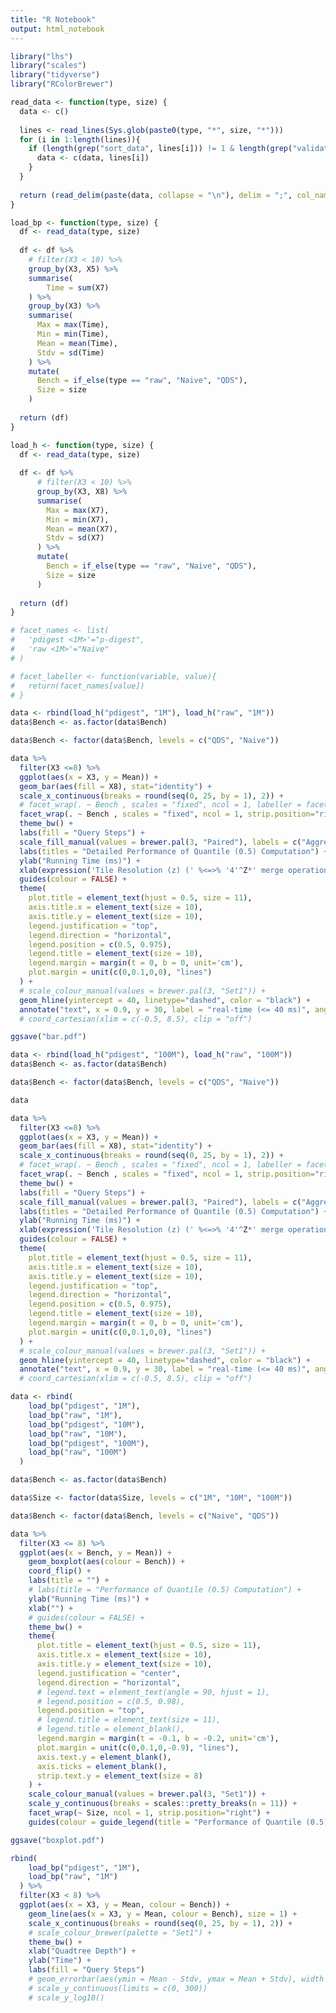 ```yaml
---
title: "R Notebook"
output: html_notebook
---
```


```r
library("lhs")
library("scales")
library("tidyverse")
library("RColorBrewer")
```

```r
read_data <- function(type, size) {
  data <- c()
  
  lines <- read_lines(Sys.glob(paste0(type, "*", size, "*")))
  for (i in 1:length(lines)){
    if (length(grep("sort_data", lines[i])) != 1 & length(grep("validation", lines[i])) != 1) {
      data <- c(data, lines[i])
    }
  }
  
  return (read_delim(paste(data, collapse = "\n"), delim = ";", col_names = FALSE))
}
```


```r
load_bp <- function(type, size) {
  df <- read_data(type, size)
  
  df <- df %>%
    # filter(X3 < 10) %>%
    group_by(X3, X5) %>%
    summarise(
        Time = sum(X7)
    ) %>% 
    group_by(X3) %>%
    summarise(
      Max = max(Time),
      Min = min(Time),
      Mean = mean(Time),
      Stdv = sd(Time)
    ) %>%
    mutate(
      Bench = if_else(type == "raw", "Naive", "QDS"),
      Size = size
    )
  
  return (df)
}
```


```r
load_h <- function(type, size) {
  df <- read_data(type, size)
  
  df <- df %>%
      # filter(X3 < 10) %>%
      group_by(X3, X8) %>%
      summarise(
        Max = max(X7),
        Min = min(X7),
        Mean = mean(X7),
        Stdv = sd(X7)
      ) %>%
      mutate(
        Bench = if_else(type == "raw", "Naive", "QDS"),
        Size = size
      )
  
  return (df)
}
```

```r
# facet_names <- list(
#   'pdigest <1M>'="p-digest",
#   'raw <1M>'="Naive"
# )

# facet_labeller <- function(variable, value){
#   return(facet_names[value])
# }

data <- rbind(load_h("pdigest", "1M"), load_h("raw", "1M"))
data$Bench <- as.factor(data$Bench)

data$Bench <- factor(data$Bench, levels = c("QDS", "Naive"))

data %>%
  filter(X3 <=8) %>%
  ggplot(aes(x = X3, y = Mean)) +
  geom_bar(aes(fill = X8), stat="identity") + 
  scale_x_continuous(breaks = round(seq(0, 25, by = 1), 2)) + 
  # facet_wrap(. ~ Bench , scales = "fixed", ncol = 1, labeller = facet_labeller) +
  facet_wrap(. ~ Bench , scales = "fixed", ncol = 1, strip.position="right") + 
  theme_bw() + 
  labs(fill = "Query Steps") + 
  scale_fill_manual(values = brewer.pal(3, "Paired"), labels = c("Aggregation", "Intersection", "Selection")) + 
  labs(titles = "Detailed Performance of Quantile (0.5) Computation") +
  ylab("Running Time (ms)") +
  xlab(expression('Tile Resolution (z) (' %<=>% '4'^Z*' merge operations)')) + 
  guides(colour = FALSE) + 
  theme(
    plot.title = element_text(hjust = 0.5, size = 11),
    axis.title.x = element_text(size = 10),
    axis.title.y = element_text(size = 10),
    legend.justification = "top",
    legend.direction = "horizontal",
    legend.position = c(0.5, 0.975),
    legend.title = element_text(size = 10),
    legend.margin = margin(t = 0, b = 0, unit='cm'),
    plot.margin = unit(c(0,0.1,0,0), "lines")
  ) +
  # scale_colour_manual(values = brewer.pal(3, "Set1")) +
  geom_hline(yintercept = 40, linetype="dashed", color = "black") +
  annotate("text", x = 0.9, y = 30, label = "real-time (<= 40 ms)", angle = 0)
  # coord_cartesian(xlim = c(-0.5, 8.5), clip = "off")

ggsave("bar.pdf")
```

```r
data <- rbind(load_h("pdigest", "100M"), load_h("raw", "100M"))
data$Bench <- as.factor(data$Bench)

data$Bench <- factor(data$Bench, levels = c("QDS", "Naive"))

data

data %>%
  filter(X3 <=8) %>%
  ggplot(aes(x = X3, y = Mean)) +
  geom_bar(aes(fill = X8), stat="identity") + 
  scale_x_continuous(breaks = round(seq(0, 25, by = 1), 2)) + 
  # facet_wrap(. ~ Bench , scales = "fixed", ncol = 1, labeller = facet_labeller) +
  facet_wrap(. ~ Bench , scales = "fixed", ncol = 1, strip.position="right") + 
  theme_bw() + 
  labs(fill = "Query Steps") + 
  scale_fill_manual(values = brewer.pal(3, "Paired"), labels = c("Aggregation", "Intersection", "Selection")) + 
  labs(titles = "Detailed Performance of Quantile (0.5) Computation") +
  ylab("Running Time (ms)") +
  xlab(expression('Tile Resolution (z) (' %<=>% '4'^Z*' merge operations)')) + 
  guides(colour = FALSE) + 
  theme(
    plot.title = element_text(hjust = 0.5, size = 11),
    axis.title.x = element_text(size = 10),
    axis.title.y = element_text(size = 10),
    legend.justification = "top",
    legend.direction = "horizontal",
    legend.position = c(0.5, 0.975),
    legend.title = element_text(size = 10),
    legend.margin = margin(t = 0, b = 0, unit='cm'),
    plot.margin = unit(c(0,0.1,0,0), "lines")
  ) +
  # scale_colour_manual(values = brewer.pal(3, "Set1")) +
  geom_hline(yintercept = 40, linetype="dashed", color = "black") +
  annotate("text", x = 0.9, y = 30, label = "real-time (<= 40 ms)", angle = 0)
  # coord_cartesian(xlim = c(-0.5, 8.5), clip = "off")
```




```r
data <- rbind(
    load_bp("pdigest", "1M"),
    load_bp("raw", "1M"),
    load_bp("pdigest", "10M"),
    load_bp("raw", "10M"),
    load_bp("pdigest", "100M"),
    load_bp("raw", "100M")
  ) 

data$Bench <- as.factor(data$Bench)

data$Size <- factor(data$Size, levels = c("1M", "10M", "100M"))

data$Bench <- factor(data$Bench, levels = c("Naive", "QDS"))

data %>%
  filter(X3 <= 8) %>%
  ggplot(aes(x = Bench, y = Mean)) + 
    geom_boxplot(aes(colour = Bench)) + 
    coord_flip() +
    labs(title = "") +
    # labs(title = "Performance of Quantile (0.5) Computation") +
    ylab("Running Time (ms)") +
    xlab("") +
    # guides(colour = FALSE) + 
    theme_bw() +
    theme(
      plot.title = element_text(hjust = 0.5, size = 11),
      axis.title.x = element_text(size = 10),
      axis.title.y = element_text(size = 10),
      legend.justification = "center",
      legend.direction = "horizontal",
      # legend.text = element_text(angle = 90, hjust = 1),
      # legend.position = c(0.5, 0.98),
      legend.position = "top",
      # legend.title = element_text(size = 11),
      # legend.title = element_blank(),
      legend.margin = margin(t = -0.1, b = -0.2, unit='cm'),
      plot.margin = unit(c(0,0.1,0,-0.9), "lines"),
      axis.text.y = element_blank(),
      axis.ticks = element_blank(),
      strip.text.y = element_text(size = 8)
    ) +
    scale_colour_manual(values = brewer.pal(3, "Set1")) +
    scale_y_continuous(breaks = scales::pretty_breaks(n = 11)) +
    facet_wrap(~ Size, ncol = 1, strip.position="right") +
    guides(colour = guide_legend(title = "Performance of Quantile (0.5) Computation"))

ggsave("boxplot.pdf")
```

```r
rbind(
    load_bp("pdigest", "1M"),
    load_bp("raw", "1M")
  ) %>% 
  filter(X3 < 8) %>%
  ggplot(aes(x = X3, y = Mean, colour = Bench)) +
    geom_line(aes(x = X3, y = Mean, colour = Bench), size = 1) +
    scale_x_continuous(breaks = round(seq(0, 25, by = 1), 2)) + 
    # scale_colour_brewer(palette = "Set1") +
    theme_bw() + 
    xlab("Quadtree Depth") + 
    ylab("Time") + 
    labs(fill = "Query Steps")
    # geom_errorbar(aes(ymin = Mean - Stdv, ymax = Mean + Stdv), width = 2, position=position_dodge(0.05))
    # scale_y_continuous(limits = c(0, 300))
    # scale_y_log10()
```


